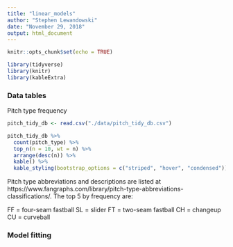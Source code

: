 ```yaml
---
title: "linear_models"
author: "Stephen Lewandowski"
date: "November 29, 2018"
output: html_document
---
```


```r
knitr::opts_chunk$set(echo = TRUE)

library(tidyverse)
library(knitr)
library(kableExtra)
```

### Data tables

Pitch type frequency
```r

pitch_tidy_db <- read.csv("./data/pitch_tidy_db.csv")

pitch_tidy_db %>% 
  count(pitch_type) %>%
  top_n(n = 10, wt = n) %>% 
  arrange(desc(n)) %>% 
  kable() %>% 
  kable_styling(bootstrap_options = c("striped", "hover", "condensed"))
```
Pitch type abbreviations and descriptions are listed at https://www.fangraphs.com/library/pitch-type-abbreviations-classifications/. The top 5 by frequency are:

FF = four-seam fastball
SL = slider 
FT = two-seam fastball
CH = changeup
CU = curveball


### Model fitting

```r

```

